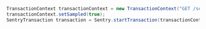 ```java
TransactionContext transactionContext = new TransactionContext("GET /search");
transactionContext.setSampled(true);
SentryTransaction transaction = Sentry.startTransaction(transactionContext);
```
